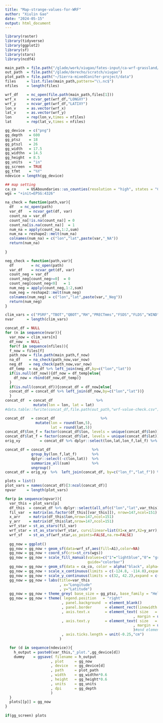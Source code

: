```yaml
---
title: "Map-strange-values-for-WRF"
author: "Xiulin Gao"
date: "2024-05-15"
output: html_document
---
```


```r

library(raster)
library(tidyverse)
library(ggplot2)
library(sf)
library(stars)
library(ncdf4)

```




```r

main_path = file.path("/glade/work/xiugao/fates-input/ca-wrf-grassland/CLM1PT_data")
out_path  = file.path("/glade/derecho/scratch/xiugao")
plot_path = file.path("~/Sierra-mixedConifer-project/data")
files     = list.files(main_path,pattern="\\.nc$")
nfiles    = length(files)

wrf_df    = nc_open(file.path(main_path,files[1]))
wrf_x     = ncvar_get(wrf_df,"LONGXY")
wrf_y     = ncvar_get(wrf_df,"LATIXY")
lon_v     = as.vector(wrf_x)
lat_v     = as.vector(wrf_y)
lon       = rep(lon_v,times = nfiles)
lat       = rep(lat_v,times = nfiles)

```



```r

gg_device  = c("png")     
gg_depth   = 600        
gg_ptsz    = 18          
gg_ptszl   = 26
gg_width   = 17.5         
gg_widthn  = 14.5
gg_height  = 8.5         
gg_units   = "in"       
gg_screen  = TRUE        
gg_tfmt    = "%Y"         
ndevice = length(gg_device)

## map setting
ca_co     = USAboundaries::us_counties(resolution = "high", states = "CA")
wgs = "+init=EPSG:4326"


```


```r

na_check = function(path,var){
  df   = nc_open(path)
  var_df   = ncvar_get(df, var)
  count_na = var_df
  count_na[!is.na(count_na)] = 0
  count_na[is.na(count_na)]  = 1
  num_na = apply(count_na,1:2,sum)
  num_na = reshape2::melt(num_na)
  colnames(num_na) = c("lon","lat",paste(var,"_NA"))
  return(num_na)
  
}

neg_check = function(path,var){
  df        = nc_open(path)
  var_df    = ncvar_get(df, var)
  count_neg = var_df
  count_neg[count_neg>=0]  = 0
  count_neg[count_neg<0]   = 1
  num_neg = apply(count_neg,1:2,sum)
  num_neg = reshape2::melt(num_neg)
  colnames(num_neg) = c("lon","lat",paste(var,"_Neg"))
  return(num_neg)
}

```





```r

clim_vars = c("PSRF","TBOT","QBOT","RH","PRECTmms","FSDS","FLDS","WIND")
nvar      = length(clim_vars)

concat_df = NULL
for (n in sequence(nvar)){
  var_now = clim_vars[n]
  df_now  = NULL
  for(f in sequence(nfiles)){
  f_now = files[f]
  path_now = file.path(main_path,f_now)
  na_df    = na_check(path_now,var_now)
  neg_df   = neg_check(path_now,var_now)
  df_temp  = na_df %>% left_join(neg_df,by=c("lon","lat"))
  if(is.null(df_now)){df_now = df_temp}else{
    df_now = rbind(df_now,df_temp)}
  }
  if(is.null(concat_df)){concat_df = df_now}else{
  concat_df = concat_df %>% left_join(df_now,by=c("lon","lat"))}
  }
concat_df  = concat_df                    %>% 
             mutate(lon = lon, lat = lat)
#data.table::fwrite(concat_df,file.path(out_path,"wrf-value-check.csv"))

```




```r

concat_df   = concat_df                     %>% 
              mutate(lon = round(lon,5),
                     lat = round(lat,5))
concat_df$lon_f = factor(concat_df$lon, levels = unique(concat_df$lon))
concat_df$lat_f = factor(concat_df$lat, levels = unique(concat_df$lat))
orig_xy         = concat_df %>% dplyr::select(lon,lat,lon_f,lat_f) %>% distinct()

concat_df = concat_df                   %>% 
            group_by(lon_f,lat_f)       %>% 
            dplyr::select(-c(lon,lat))  %>% 
            summarize_all(sum)          %>% 
            ungroup()
concat_df = orig_xy  %>%  left_join(concat_df, by=c("lon_f","lat_f")) %>% dplyr::select(-c(lon_f,lat_f))

plots = list()
plot_vars = names(concat_df)[3:ncol(concat_df)]
npvar     = length(plot_vars)

for(p in sequence(npvar)){
  var_this = plot_vars[p]
  df_this  = concat_df %>% dplyr::select(all_of(c("lon","lat",var_this)))
  fil_var  = matrix(as.factor(df_this[[var_this]]), nrow=147,ncol=151)
  x_arr    = matrix(df_this$lon,nrow=147,ncol=151)
  y_arr    = matrix(df_this$lat,nrow=147,ncol=151)
  wrf_star = st_as_stars(fil_var)
  wrf_star = st_as_stars(wrf_star, curvilinear=list(X1=x_arr,X2=y_arr), crs=wgs)
  wrf_sf   = st_as_sf(wrf_star,as_points=FALSE,na.rm=FALSE)
   
  gg_now = ggplot()
  gg_now = gg_now + geom_sf(data=wrf_sf,aes(fill=A1),color=NA)
  gg_now = gg_now + coord_sf(crs=st_crs(wgs)) 
  gg_now = gg_now + scale_fill_manual(values=c("1"="lightblue","0"= "grey50"),
                                      guide="colorbar") 
  gg_now = gg_now + geom_sf(data = ca_co, color = alpha("black", alpha=1),lwd=0.1,fill=NA) 
  gg_now = gg_now + scale_x_continuous(limits = c(-124.8, -114.0),expand = c(0,0))
  gg_now = gg_now + scale_y_continuous(limits = c(32, 42.2),expand = c(0,0))
  gg_now = gg_now + labs(title=var_this
                         , x="Longitude"
                         , y="Latitude")
  gg_now = gg_now + theme_grey( base_size = gg_ptsz, base_family = "Helvetica",base_line_size= 0.5,base_rect_size =0.5)
  gg_now = gg_now + theme( legend.position   = "right" 
                          , panel.background  = element_blank()
                          , panel.border      = element_rect(linewidth = 1.6, fill=NA)
                          , axis.text.x       = element_text( size   = gg_ptsz-5
                                                           , margin = unit(rep(0.35,times=4),"cm"))#end element_text
                          , axis.text.y       = element_text( size   = gg_ptsz-5
                                                           , margin = unit(rep(0.35,times=4),"cm")
                                                           )#end element_text
                          , axis.ticks.length = unit(-0.25,"cm")
                         )

  for (d in sequence(ndevice)){
    h_output = paste0(var_this,"_plot.",gg_device[d])
    dummy    = ggsave( filename = h_output
                     , plot     = gg_now
                     , device   = gg_device[d]
                     , path     = plot_path
                     , width    = gg_widthn*0.6
                     , height   = gg_height*0.6
                     , units    = gg_units
                     , dpi      = gg_depth
                     )
  }
  plots[[p]] = gg_now
}
    
if(gg_screen) plots

```

